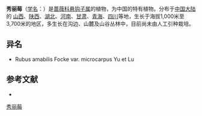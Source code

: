 {{Speciesbox
| name = 秀丽莓
| status = 
| status_system = 
| image =
| genus = Rubus
| species = amabilis
| authority = Focke
| subdivision_ranks =[[变种|变种]]
| subdivision =
* 秀丽莓 ''R. a.'' var. ''amabilis''
* [[小果秀丽莓|小果秀丽莓]] ''R. a.'' var. ''microcarpus''
* [[刺萼秀丽莓|刺萼秀丽莓]] ''R. a.'' var. ''aculeatissimus''
}}

'''秀丽莓'''（[[学名|学名]]：{{lang|la|''Rubus amabilis''}}）是[[蔷薇科|蔷薇科]][[悬钩子属|悬钩子属]]的植物，为中国的特有植物。分布于[[中国大陆|中国大陆]]的 [[山西|山西]]、[[陕西|陕西]]、[[湖北|湖北]]、[[河南|河南]]、[[甘肃|甘肃]]、[[青海|青海]]、[[四川|四川]]等地，生长于海拔1,000米至3,700米的地区，多生长在沟边、山麓及山谷丛林中，目前尚未由人工引种栽培。

== 异名 ==
* Rubus amabilis Focke var. microcarpus Yu et Lu

== 参考文献 ==
<div class="references-small">
* {{cite web| url =http://www.bioinfo.cn/db05/KmzwSpecies.php?action=view&id=18597| title =秀丽莓（原变种）| work =《中国高等植物数据库全库》| publisher =中国科学院微生物研究所| author =昆明植物研究所| accessdate =2009-02-25| deadurl =yes| archiveurl =https://web.archive.org/web/20160305074301/http://www.bioinfo.cn/db05/KmzwSpecies.php?action=view&id=18597| archivedate =2016-03-05}}
</div>
{{Taxonbar|from=Q15228448}}

[[Category:悬钩子属|秀丽莓]]


{{植物小作品}}